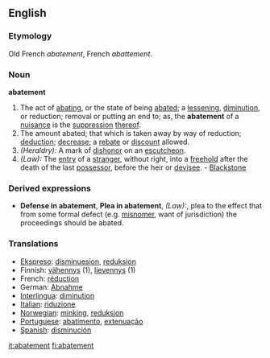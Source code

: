 {{Wikisource1911Enc|Abatement}}
==English==

===Etymology===
Old French ''abatement'', French ''abattement''.

===Noun===
'''abatement'''

#The act of [[abating]], or the state of being [[abate]]d; a [[lessening]], [[diminution]], or reduction; removal or putting an end to; as, the '''abatement''' of a [[nuisance]] is the [[suppression]] [[thereof]].
#The amount abated; that which is taken away by way of reduction; [[deduction]]; [[decrease]]; a [[rebate]] or [[discount]] allowed.
#''(Heraldry):'' A mark of [[dishonor]] on an [[escutcheon]].
#''(Law):'' The [[entry]] of a [[stranger]], without right, into a [[freehold]] after the death of the last [[possessor]], before the heir or [[devisee]]. - [[Blackstone]]

===Derived expressions===
*'''Defense in abatement''', '''Plea in abatement''', ''(Law):'', plea to the effect that from some formal defect (e.g. [[misnomer]], want of jurisdiction) the proceedings should be abated.

===Translations===
*[[Ekspreso]]: [[disminuesion]], [[reduksion]]
*Finnish: [[vähennys]] (1), [[lievennys]] (1)
*French: [[réduction]] {{f}}
*German: [[Abnahme]] {{f}}
*[[Interlingua]]: [[diminution]]
*[[Italian]]: [[riduzione]]
*[[Norwegian]]: [[minking]], [[reduksjon]]
* [[Portuguese]]: [[abatimento]], [[extenuação]]
*[[Spanish]]: [[disminución]]

[[it:abatement]]
[[fi:abatement]]